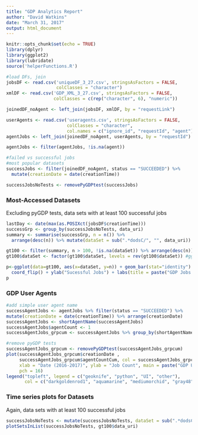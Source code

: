```yaml
---
title: "GDP Analytics Report"
author: "David Watkins"
date: "March 31, 2017"
output: html_document
---
```


```r
knitr::opts_chunk$set(echo = TRUE)
library(dplyr)
library(ggplot2)
library(lubridate)
source('helperFunctions.R')

#load DFs, join
jobsDF <- read.csv('uniqueDF_3_27.csv', stringsAsFactors = FALSE,
                   colClasses = "character")
xmlDF <- read.csv('GDP_XML_3_27.csv', stringsAsFactors = FALSE, 
                  colClasses = c(rep("character", 6), "numeric"))

joinedDF_noAgent <- left_join(jobsDF, xmlDF, by = "requestLink") 

userAgents <- read.csv('useragents.csv', stringsAsFactors = FALSE, 
                       colClasses = "character", 
                       col.names = c("ignore_id", "requestId", "agent"))
agentJobs <- left_join(joinedDF_noAgent, userAgents, by = "requestId")

agentJobs <- filter(agentJobs, !is.na(agent))

#failed vs successful jobs
#most popular datasets
successJobs <- filter(joinedDF_noAgent, status == "SUCCEEDED") %>% 
  mutate(creationDate = date(creationTime))

successJobsNoTests <- removePyGDPtest(successJobs)

```

### Most-Accessed Datasets
Excluding pyGDP tests, data sets with at least 100 successful jobs
```r
lastDay <- date(max(as.POSIXct(jobsDF$creationTime)))
successGrp <- group_by(successJobsNoTests, data_uri)
summary <- summarise(successGrp, n = n()) %>% 
  arrange(desc(n)) %>% mutate(dataSet = sub(".*dodsC/", "", data_uri))

gt100 <- filter(summary, n > 100, !is.na(dataSet)) %>% arrange(desc(n))
gt100$dataSet <- factor(gt100$dataSet, levels = rev(gt100$dataSet)) #ggplot will reorder w/o factors

p<-ggplot(data=gt100, aes(x=dataSet, y=n)) + geom_bar(stat="identity") +
  coord_flip() + ylab("Sucessful Jobs") + labs(title = paste("GDP Jobs by dataset\n through", lastDay))
p
```

### GDP User Agents
```r
#add simple user agent name
successAgentJobs <- agentJobs %>% filter(status == "SUCCEEDED") %>% 
mutate(creationDate = date(creationTime)) %>% arrange(creationDate)
successAgentJobs <- shortAgentName(successAgentJobs)
successAgentJobs$agentCount <- 1
successAgentJobs_grpcum <- successAgentJobs %>% group_by(shortAgentName) %>% mutate(agentCountCum = cumsum(agentCount)) 

#remove pyGDP tests
successAgentJobs_grpcum <- removePyGDPtest(successAgentJobs_grpcum)
plot(successAgentJobs_grpcum$creationDate , 
     successAgentJobs_grpcum$agentCountCum, col = successAgentJobs_grpcum$color, 
     xlab = "Date (2016-2017)", ylab = "Job Count", main = paste("GDP User Agents, August 2016 through", lastDay), 
     pch = 16)
legend("topleft", legend = c("geoknife", "python", "UI", "other"), 
       col = c("darkgoldenrod1", "aquamarine", "mediumorchid", "gray48"), pch = 16)
```

### Time series plots for Datasets
Again, data sets with at least 100 successful jobs
```r
successJobsNoTests <- mutate(successJobsNoTests, dataSet = sub(".*dodsC/", "", data_uri))
plotSetsInList(successJobsNoTests, gt100$data_uri)
```

